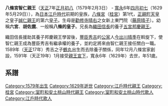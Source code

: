 {{japanese|image=Prince Hachijō Toshihito.jpg|japanese=八条宮智仁親王|kana=はちじょうのみや としひとしんのう|romaji=Hachijōnomiya Hachijōyoshihito}}

'''八條宮智仁親王'''（[[天正_(日本)|天正]]7年[[正月初八|正月初八]]（1579年2月3日） - [[寬永|寬永]]6年[[四月初七|四月初七]]（1629年5月29日）），為[[日本|日本]][[江戶時代|江戶時代]]前期的皇族，[[八條宮|八條宮]]（[[桂宮|桂宮]]）第1代，[[正親町天皇|正親町天皇]]之皇子[[誠仁親王|誠仁親王]]的第六[[皇子|皇子]]。生母是[[勸修寺晴右|勸修寺晴右]]之女新上東門院（[[藤原晴子|藤原晴子]]）。幼稱'''六宮'''、'''胡佐麿'''、一般稱'''八條的皇子'''。兄長為[[織田信長|織田信長]]的養子[[五宮邦慶親王|五宮邦慶親王]]。

織田信長援助其養子邦慶親王學習後，[[豐臣秀吉|豐臣秀吉]]的[[公家|公家]]人[[菊亭晴季|今出川晴季]]在斡旋下，使智仁親王成為豐臣秀吉有繼承權的養子，並約定將來由智仁親王接任關白一職。1589年（[[天正_(日本)|天正]]17年）秀吉之子[[豐臣鶴松|鶴丸]]出生而去除養子關係，同年12月八條宮家創設，1591年（天正19年）1月接受[[親王宣下|親王宣下]]，寬永6年（1629年）去世，年51歲。

==系譜==
{{日本皇室室町時代}}

{{start box}}
{{s-none|開設|八條宮創設}}
{{s-title|[[八條宮|八條宮]]家第1代當主|1589年12月—1629年5月29日}}
{{s-after|[[八條宮智忠親王|智忠親王]]}}
{{end box}}

{{DEFAULTSORT:Hachijounomiya Toshitadashinnou}}
[[Category:1579年出生|Category:1579年出生]]
[[Category:1629年逝世|Category:1629年逝世]]
[[Category:江戶時代親王|Category:江戶時代親王]]
[[Category:桂宮|Category:桂宮]]
[[Category:室町和安土桃山時代親王|Category:室町和安土桃山時代親王]]
[[Category:室町和安土桃山時代歌人|Category:室町和安土桃山時代歌人]]
[[Category:江戶時代歌人|Category:江戶時代歌人]]


{{Japan-emperor-stub}}